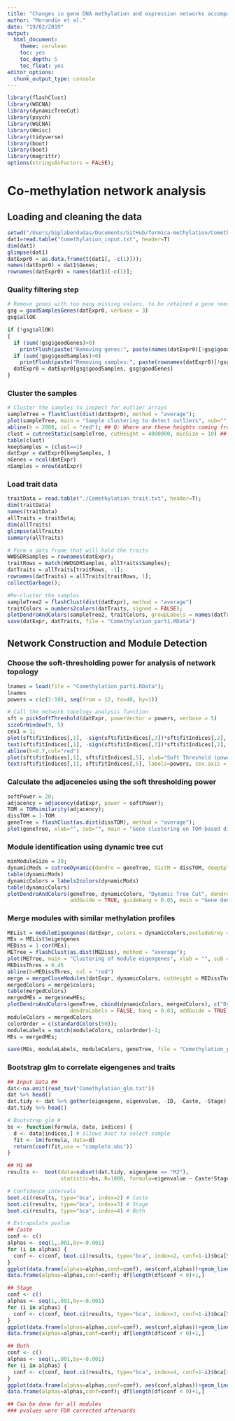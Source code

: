 ```yaml
---
title: "Changes in gene DNA methylation and expression networks accompany caste specialization and age-related physiological changes in a social insect"
author: "Morandin et al."
date: "19/02/2019"
output:
  html_document:
    theme: cerulean
    toc: yes
    toc_depth: 5
    toc_float: yes
editor_options: 
  chunk_output_type: console
---
```


```r
library(flashClust)
library(WGCNA)
library(dynamicTreeCut)
library(psych)
library(WGCNA)
library(Hmisc)
library(tidyverse)
library(boot)
library(boot)
library(magrittr)
options(stringsAsFactors = FALSE);
```

# Co-methylation network analysis
## Loading and cleaning the data
```r
setwd("/Users/biplabendudas/Documents/GitHub/formica-methylation/Comethylation/")
dat1=read.table("Comethylation_input.txt", header=T)
dim(dat1)
glimpse(dat1)
datExpr0 = as.data.frame(t(dat1[, -c(1)]));
names(datExpr0) = dat1$Genes;
rownames(datExpr0) = names(dat1)[-c(1)];
```

### Quality filtering step
```r
# Remove genes with too many missing values, to be retained a gene needs to have values in at least half of the samples.
gsg = goodSamplesGenes(datExpr0, verbose = 3)
gsg$allOK

if (!gsg$allOK)
{
  if (sum(!gsg$goodGenes)>0)
    printFlush(paste("Removing genes:", paste(names(datExpr0)[!gsg$goodGenes], collapse = ", ")));
  if (sum(!gsg$goodSamples)>0)
    printFlush(paste("Removing samples:", paste(rownames(datExpr0)[!gsg$goodSamples], collapse = ", ")));
  datExpr0 = datExpr0[gsg$goodSamples, gsg$goodGenes]
}
```

### Cluster the samples
```r
# Cluster the samples to inspect for outlier arrays
sampleTree = flashClust(dist(datExpr0), method = "average");
plot(sampleTree, main = "Sample clustering to detect outliers", sub="", xlab="", cex.lab = 1.5,cex.axis = 1.5, cex.main = 2)
abline(h = 2000, col = "red"); ## Q: Where are these heights coming from?
clust = cutreeStatic(sampleTree, cutHeight = 4000000, minSize = 10) ## Q: Why 4*10^6?
table(clust)
keepSamples = (clust==1)
datExpr = datExpr0[keepSamples, ]
nGenes = ncol(datExpr)
nSamples = nrow(datExpr)
```

### Load trait data
```r
traitData = read.table("./Comethylation_trait.txt", header=T);
dim(traitData)
names(traitData)
allTraits = traitData;
dim(allTraits)
glimpse(allTraits)
summary(allTraits)

# Form a data frame that will hold the traits
WWDSDRSamples = rownames(datExpr);
traitRows = match(WWDSDRSamples, allTraits$Samples);
datTraits = allTraits[traitRows, -1];
rownames(datTraits) = allTraits[traitRows, 1];
collectGarbage();

#Re-cluster the samples
sampleTree2 = flashClust(dist(datExpr), method = "average")
traitColors = numbers2colors(datTraits, signed = FALSE);
plotDendroAndColors(sampleTree2, traitColors, groupLabels = names(datTraits), main = "Sample dendrogram and trait heatmap")
save(datExpr, datTraits, file = "Comethylation_part1.RData")

```

## Network Construction and Module Detection
### Choose the soft-thresholding power for analysis of network topology
```r
lnames = load(file = "Comethylation_part1.RData");
lnames
powers = c(c(1:10), seq(from = 12, to=40, by=1))

# Call the network topology analysis function
sft = pickSoftThreshold(datExpr, powerVector = powers, verbose = 5)
sizeGrWindow(9, 5)
cex1 = 1;
plot(sft$fitIndices[,1], -sign(sft$fitIndices[,3])*sft$fitIndices[,2], xlab="Soft Threshold (power)",ylab="Scale Free Topology Model Fit, signed R^2", type="n", main = paste("Scale independence"));
text(sft$fitIndices[,1], -sign(sft$fitIndices[,3])*sft$fitIndices[,2], labels=powers,cex=cex1,col="red");
abline(h=0.7,col="red")
plot(sft$fitIndices[,1], sft$fitIndices[,5], xlab="Soft Threshold (power)",ylab="Mean Connectivity", type="n", main = paste("Mean connectivity"))
text(sft$fitIndices[,1], sft$fitIndices[,5], labels=powers, cex.axis = 3,col="green",cex.lab =20,cex.main =2)
```

### Calculate the adjacencies using the soft thresholding power
```r
softPower = 20;
adjacency = adjacency(datExpr, power = softPower);
TOM = TOMsimilarity(adjacency); 
dissTOM = 1-TOM
geneTree = flashClust(as.dist(dissTOM), method = "average");
plot(geneTree, xlab="", sub="", main = "Gene clustering on TOM-based dissimilarity", labels = FALSE, hang = 0.04);
```

### Module identification using dynamic tree cut
```r
minModuleSize = 30;
dynamicMods = cutreeDynamic(dendro = geneTree, distM = dissTOM, deepSplit = 2, cutHeight = 0.97, pamRespectsDendro = FALSE, minClusterSize = minModuleSize);
table(dynamicMods)
dynamicColors = labels2colors(dynamicMods)
table(dynamicColors)
plotDendroAndColors(geneTree, dynamicColors, "Dynamic Tree Cut", dendroLabels = FALSE, hang = 0.03,
                    addGuide = TRUE, guideHang = 0.05, main = "Gene dendrogram and module colors")
```

### Merge modules with similar methylation profiles 
```r
MEList = moduleEigengenes(datExpr, colors = dynamicColors,excludeGrey = TRUE)
MEs = MEList$eigengenes
MEDiss = 1-cor(MEs);
METree = flashClust(as.dist(MEDiss), method = "average");
plot(METree, main = "Clustering of module eigengenes", xlab = "", sub = "")
MEDissThres = 0.45
abline(h=MEDissThres, col = "red")
merge = mergeCloseModules(datExpr, dynamicColors, cutHeight = MEDissThres, verbose = 3)
mergedColors = merge$colors;
table(mergedColors)
mergedMEs = merge$newMEs;
plotDendroAndColors(geneTree, cbind(dynamicColors, mergedColors), c("Dynamic Tree Cut", "Merged dynamic"),
                    dendroLabels = FALSE, hang = 0.03, addGuide = TRUE, guideHang = 0.05)
moduleColors = mergedColors
colorOrder = c(standardColors(50));
moduleLabels = match(moduleColors, colorOrder)-1;
MEs = mergedMEs;

save(MEs, moduleLabels, moduleColors, geneTree, file = "Comethylation_part2.RData")
```

### Bootstrap glm to correlate eigengenes and traits
```r
## Input Data ##
dat<-na.omit(read_tsv("Comethylation_glm.txt"))
dat %>% head()
dat.tidy <- dat %>% gather(eigengene, eigenvalue, -ID, -Caste, -Stage) 
dat.tidy %>% head()

# Bootstrap glm #
bs <- function(formula, data, indices) {
  d <- data[indices,] # allows boot to select sample 
  fit <- lm(formula, data=d)
  return(coef(fit,use = "complete.obs"))
}

## M1 ##
results <-  boot(data=subset(dat.tidy, eigengene == "M2"), 
                 statistic=bs, R=1000, formula=eigenvalue ~ Caste*Stage)

# Confidence intervals
boot.ci(results, type="bca", index=2) # Caste
boot.ci(results, type="bca", index=3) # Stage
boot.ci(results, type="bca", index=4) # Both

# Extrapolate pvalue
## Caste
conf <- c()
alphas <- seq(1,.001,by=-0.001)
for (i in alphas) {
  conf <- c(conf, boot.ci(results, type="bca", index=2, conf=1-i)$bca[5])
}
ggplot(data.frame(alphas=alphas,conf=conf), aes(conf,alphas))+geom_line() +geom_vline(xintercept=0)
data.frame(alphas=alphas,conf=conf); df[length(df$conf < 0)+1,]

## Stage
conf <- c()
alphas <- seq(1,.001,by=-0.001)
for (i in alphas) {
  conf <- c(conf, boot.ci(results, type="bca", index=3, conf=1-i)$bca[5])
}
ggplot(data.frame(alphas=alphas,conf=conf), aes(conf,alphas))+geom_line() +geom_vline(xintercept=0)
data.frame(alphas=alphas,conf=conf); df[length(df$conf < 0)+1,]

## Both
conf <- c()
alphas <- seq(1,.001,by=-0.001)
for (i in alphas) {
  conf <- c(conf, boot.ci(results, type="bca", index=4, conf=1-i)$bca[4])
}
ggplot(data.frame(alphas=alphas,conf=conf), aes(conf,alphas))+geom_line() +geom_vline(xintercept=0)
data.frame(alphas=alphas,conf=conf); df[length(df$conf < 0)+1,]

## Can be done for all modules
### pvalues were FDR corrected afterwards
```
